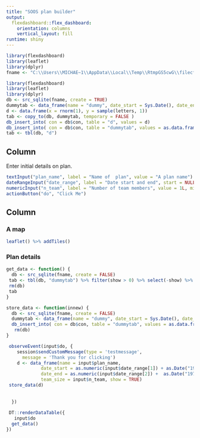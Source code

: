 ```yaml
---
title: "SOOS plan builder"
output: 
  flexdashboard::flex_dashboard:
    orientation: columns
    vertical_layout: fill
runtime: shiny
---
```


```r
library(flexdashboard)
library(leaflet)
library(dplyr)
fname <- "C:\\Users\\MICHAE~1\\AppData\\Local\\Temp\\RtmpGS5cwG\\filecfc22271009.sqlite"
```

```r
library(flexdashboard)
library(leaflet)
library(dplyr)
db <- src_sqlite(fname, create = TRUE)
dummytab <- data_frame(name = "dummy", date_start = Sys.Date(), date_end = Sys.Date(), team_size = 0L, show = FALSE)
d <- data.frame(x = rnorm(1), y = sample(letters, 1))
tab <- copy_to(db, dummytab, temporary = FALSE )
db_insert_into( con = db$con, table = "d", values = d)
db_insert_into( con = db$con, table = "dummytab", values = as.data.frame(dummytab))
tab <- tbl(db, "d")
```
Column {.sidebar}
-----------------------------------------------------------------------

Enter initial details on  plan. 

```r
textInput("plan_name", label = "Name of  plan", value = "A plan name")
dateRangeInput("date_range", label = "Date start and end", start = NULL, end = Sys.Date() + 7L)
numericInput("n_team", label = "Number of team members", value = 1L, min = 1L, max = NA_integer_)
actionButton("do", "Click Me")
```

Column {}
-----------------------------------------------------------------------

### A map

```r
leaflet() %>% addTiles()
```

### Plan details

```r
get_data <- function() {  
  db <- src_sqlite(fname, create = FALSE)
 tab <- tbl(db, "dummytab") %>% filter(show > 0) %>% select(-show) %>% distinct() %>% collect()
 rm(db)
 tab
}

store_data <- function(innew) {
  db <- src_sqlite(fname, create = FALSE)
  dummytab <- data_frame(name = "dummy", date_start = Sys.Date(), date_end = Sys.Date(), team_size = 1L, show = TRUE)
  db_insert_into( con = db$con, table = "dummytab", values = as.data.frame(innew))
   rm(db)
}

 observeEvent(input$do, {
    session$sendCustomMessage(type = 'testmessage',
      message = 'Thank you for clicking')
    d <- data_frame(name = input$plan_name, 
             date_start = as.numeric(input$date_range[1]) + as.Date("1970-01-01"), 
             date_end = as.numeric(input$date_range[2]) +  as.Date("1970-01-01"), 
             team_size = input$n_team, show = TRUE)
 store_data(d)
  
 
  })
 
 DT::renderDataTable({
   input$do
  get_data()
})
```


